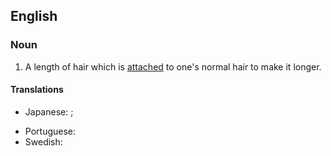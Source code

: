 ==English==

===Noun===
{{en-noun}}

# A length of hair which is [[attached]] to one's normal hair to make it longer.

====Translations====
{{trans-top|a length of hair}}
* Japanese: {{t|ja|エクステンション|tr=ekusutenshon}}; {{qualifier|shorten}} {{t|ja|エクステ|tr=ekusute}}
{{trans-mid}}
* Portuguese: {{t|pt|aplique|m}}
* Swedish: {{t+|sv|hårförlängning|c}}
{{trans-bottom}}